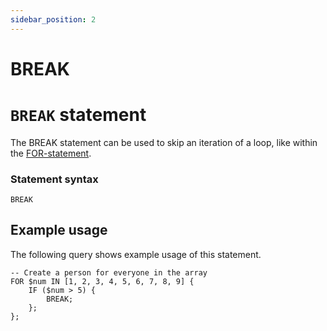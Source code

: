 ```yaml
---
sidebar_position: 2
---
```


# BREAK

# `BREAK` statement

The BREAK statement can be used to skip an iteration of a loop, like within the [FOR-statement](/docs/surrealql/statements/for).


### Statement syntax

```surql title="SurrealQL Syntax"
BREAK
```

## Example usage

The following query shows example usage of this statement.

```surql
-- Create a person for everyone in the array
FOR $num IN [1, 2, 3, 4, 5, 6, 7, 8, 9] {
	IF ($num > 5) {
		BREAK;
	};
};
```